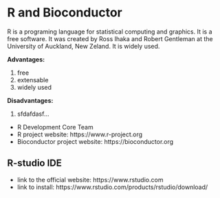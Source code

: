 # R and Bioconductor

R is a programing language for statistical computing and graphics. It is a free software. It was created by Ross Ihaka and Robert Gentleman at the University of Auckland, New Zeland. It is widely used. 



**Advantages:**

1. free
2. extensable
3. widely used

**Disadvantages:**

1. sfdafdasf...

- R Development Core Team
- R project website: https://www.r-project.org
- Bioconductor project website: https://bioconductor.org

## R-studio IDE
- link to the official website: https://www.rstudio.com
- link to install: https://www.rstudio.com/products/rstudio/download/ 